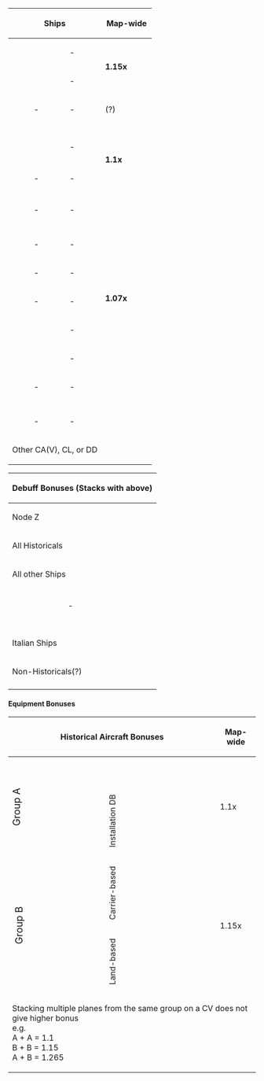 {{color|red|'''DISCLAIMER:''' ''This information is based on user submitted data and is subject to revisions as more data is gathered. Any version of the ship receives the bonus regardless of remodel.''}}
{| class="wikitable" style="text-align:center; vertical-align:middle; width:820px;"
|- 
! colspan="3"|Ships
! style="width:87px;"|Map-wide
! style="width:87px;"|Node W
! style="width:87px;"|Node Z
|-
! {{Ship/Banner|Janus Kai|small=true}}
! {{Ship/Banner|Jervis Kai|small=true}}
! -
| rowspan="2"|'''1.15x'''
| rowspan="3"|'''1.25x'''
|'''1.49x'''
|-
! {{Ship/Banner|Ark Royal Kai|small=true}}
! {{Ship/Banner|Nelson Kai|small=true}}
! -
| rowspan="2"|'''1.29x'''
|-
! {{Ship/Banner|Warspite Kai|small=true}}
! -
! -
! (?)
|-
! colspan="6"|
|-
! {{Ship/Banner|Zara Due|small=true}}
! {{Ship/Banner|Pola Kai|small=true}}
! {{Ship/Banner|Duca degli Abruzzi Kai|small=true}}
| rowspan="5"|'''1.1x'''
| rowspan="5"|'''1.2x'''
| rowspan="3"|'''1.44x'''
|-
! {{Ship/Banner|Giuseppe Garibaldi Kai|small=true}}
! {{Ship/Banner|Maestrale Kai|small=true}}
! {{Ship/Banner|Grecale Kai|small=true}}
|-
! {{Ship/Banner|Libeccio Kai|small=true}}
! {{Ship/Banner|Scirocco Kai|small=true}}
! -
|-
! {{Ship/Banner|Aquila Kai|small=true}}
! {{Ship/Banner|Italia|small=true}}
! {{Ship/Banner|Roma Kai|small=true}}
|'''1.29x'''
|-
! {{Ship/Banner|I-504|small=true}}
! -
! -
!
|-
! colspan="6"|
|-
! {{Ship/Banner|Gotland Andra|small=true}}
! -
! -
| rowspan="9"|'''1.07x'''
| '''1.25x'''
| rowspan="4"|'''1.39x'''
|-
! {{Ship/Banner|Houston Kai|small=true}}
! {{Ship/Banner|Verniy|small=true}}
! {{Ship/Banner|Sheffield Kai|small=true}}
| rowspan="1"|'''1.2x'''
|-
! {{Ship/Banner|Prinz Eugen Kai|small=true}}
! {{Ship/Banner|Z1 Zwei|small=true}}
! {{Ship/Banner|Z3 Zwei|small=true}}
! rowspan="2"|
|-
! {{Ship/Banner|De Ruyter Kai|small=true}}
! -
! -
|-
! {{Ship/Banner|Washington Kai|small=true}}
! -
! -
| '''1.2x'''
| rowspan="3"| '''1.2x'''
|-
! {{Ship/Banner|Commandant Teste Kai|small=true}}
! -
! -
!
|-
! {{Ship/Banner|Richelieu Kai|small=true}}
! {{Ship/Banner|Bismarck Drei|small=true}}
! -
| rowspan="2"|'''1.07x'''
|-
! {{Ship/Banner|Graf Zeppelin|small=true}}
! {{Ship/Banner|Perth Kai|small=true}}
! -
!
|-
! {{Ship/Banner|Ro-500|small=true}}
! -
! -
!
!
|-
! colspan="6"|
|-
! {{Ship/Banner|Kongou Kai Ni C|small=true}}
! {{Ship/Banner|Hiei Kai Ni C|small=true}}
! {{Ship/Banner|Haruna Kai Ni|small=true}}
! rowspan="3" | 
! rowspan="3" | 
| rowspan="3" | 1.1x
|-
! {{Ship/Banner|Kirishima Kai Ni|small=true}}
! -
! -
|-
! colspan="3" | Other CA(V), CL, or DD
|}

{| class="wikitable" style="text-align:center; vertical-align:middle; width:820px;"
! colspan="3"| Debuff Bonuses (Stacks with above)
! style="width:398px;"|Multiplier
|-
! colspan="4" | Node Z
|-
! colspan="3"| All Historicals
| 1.15x
|-
! colspan="3"| All other Ships
| 1.1x
|-1.15x to all historicals, 1.1x to all others
! colspan="4" | Against {{Enemy/Link|Mediterranean Dreadnought Water Princess Debuffed|link=Mediterranean Dreadnought Water Princess|text=Boss Flagship}}
|-
! {{Ship/Banner|Ark Royal Kai|small=true}}
! {{Ship/Banner|Houston Kai|small=true}}
! {{Ship/Banner|Sheffield Kai|small=true}}
| rowspan="2"| 1.2x
|-
! {{Ship/Banner|Gotland Andra|small=true}}
! -
! -
|-
! {{Ship/Banner|Prinz Eugen Kai|small=true}}
! {{Ship/Banner|Jervis Kai|small=true}}
! {{Ship/Banner|Janus Kai|small=true}}
| 1.1x
|-
! {{Ship/Banner|Washington Kai|small=true}}
! {{Ship/Banner|Richelieu Kai|small=true}}
! {{Ship/Banner|Bismarck Drei|small=true}}
|rowspan="3"| 1.15x
|-
! {{Ship/Banner|Verniy|small=true}}
! {{Ship/Banner|Z1 Zwei|small=true}}
! {{Ship/Banner|Z3 Zwei|small=true}}
|-
!colspan="3"| Italian Ships
|-
! colspan="3"| Non-Historicals(?)
| 1.2x
|-
|}

====Equipment Bonuses====
{|class="wikitable" style="text-align: center; vertical-align: middle; width:810px"
|-
!colspan="3"| Historical Aircraft Bonuses
! style="width:65px;"|Map-wide
! style="width:65px;"|W
! style="width:65px;"|Z
|-
!rowspan="2" style="line-height:99%; padding:.4em; background-position:center bottom 6px; overflow:hidden; td-style=width:40px; font-size:20px"|<div style="-webkit-writing-mode:vertical-rl; -o-writing-mode:vertical-rl; -ms-writing-mode:tb-rl; writing-mode:tb-rl; writing-mode:vertical-rl; layout-flow:vertical-ideographic; display:inline-block; -ms-transform:rotate(180deg); -webkit-transform:rotate(180deg); transform:rotate(180deg); -ms-transform:none; padding-left:1px; text-align:left;">Group A</div>
!colspan="2"| {{QuestRewardEquip|Swordfish}}{{QuestRewardEquip|TBF}}{{QuestRewardEquip|TBM-3D}}{{QuestRewardEquip|Re.2001 G Kai}}<br>{{QuestRewardEquip|Skua}}{{QuestRewardEquip|Re.2001 CB Kai}}
|rowspan="2"| 1.1x
|rowspan="2"| 1.2x
|rowspan="2"| 1.25x
|-
!<div style="-webkit-writing-mode:vertical-rl; -o-writing-mode:vertical-rl; -ms-writing-mode:tb-rl; writing-mode:tb-rl; writing-mode:vertical-rl; layout-flow:vertical-ideographic; display:inline-block; -ms-transform:rotate(180deg); -webkit-transform:rotate(180deg); transform:rotate(180deg); -ms-transform:none; padding-left:1px; text-align:left;">Installation DB</div>
!{{QuestRewardEquip|FM-2}}{{QuestRewardEquip|F4U-1D}}{{QuestRewardEquip|Ju 87C Kai}}{{QuestRewardEquip|Ju 87C Kai Ni (w/ KMX)}}{{QuestRewardEquip|Ju 87C Kai Ni (w/ KMX/Skilled)}}
|-
!rowspan="2" style="font-size:20px"|<div style="-webkit-writing-mode:vertical-rl; -o-writing-mode:vertical-rl; -ms-writing-mode:tb-rl; writing-mode:tb-rl; writing-mode:vertical-rl; layout-flow:vertical-ideographic; display:inline-block; -ms-transform:rotate(180deg); -webkit-transform:rotate(180deg); transform:rotate(180deg); -ms-transform:none; padding-left:1px; text-align:left;">Group B</div>
!<div style="-webkit-writing-mode:vertical-rl; -o-writing-mode:vertical-rl; -ms-writing-mode:tb-rl; writing-mode:tb-rl; writing-mode:vertical-rl; layout-flow:vertical-ideographic; display:inline-block; -ms-transform:rotate(180deg); -webkit-transform:rotate(180deg); transform:rotate(180deg); -ms-transform:none; padding-left:1px; text-align:left;">Carrier-based</div>
! {{QuestRewardEquip|Swordfish Mk.II (Skilled)}}{{QuestRewardEquip|Swordfish Mk.III (Skilled)}}{{QuestRewardEquip|Barracuda Mk.II}}{{QuestRewardEquip|Barracuda Mk.III}}
|rowspan="2"| 1.15x
|rowspan="2"| 1.3x
|rowspan="2"| 1.35x
|-
!<div style="-webkit-writing-mode:vertical-rl; -o-writing-mode:vertical-rl; -ms-writing-mode:tb-rl; writing-mode:tb-rl; writing-mode:vertical-rl; layout-flow:vertical-ideographic; display:inline-block; -ms-transform:rotate(180deg); -webkit-transform:rotate(180deg); transform:rotate(180deg); -ms-transform:none; padding-left:1px; text-align:left;">Land-based</div>
!{{QuestRewardEquip|SM.79}}{{QuestRewardEquip|SM.79 bis}}{{QuestRewardEquip|Do 217 E-5 + Hs293 Initial Model}}{{QuestRewardEquip|Do 217 K-2 + Fritz-X}}
|-
!colspan="6"| Stacking multiple planes from the same group on a CV does not give higher bonus<br>e.g.<br>A + A = 1.1<br>B + B = 1.15&nbsp;&nbsp;<br>A + B = 1.265
|}